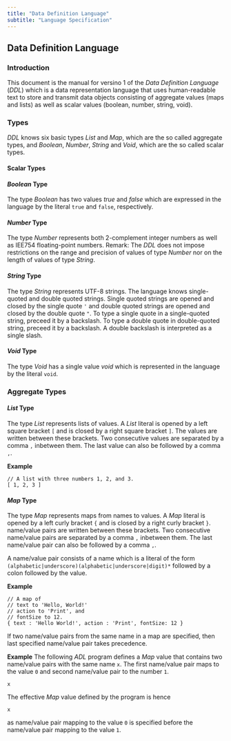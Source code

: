 ```yaml
---
title: "Data Definition Language"
subtitle: "Language Specification"
---
```


## Data Definition Language

### Introduction
This document is the manual for versino 1 of the *Data Definition Language* (*DDL*)
which is a data representation language that uses human-readable text to store  and
transmit data objects consisting of aggregate values (maps and lists) as well    as
scalar values (boolean, number, string, void).

### Types
*DDL* knows six basic types *List* and *Map*, which are the so called aggregate types,
and *Boolean*, *Number*, *String* and *Void*, which are the so called   scalar types.

#### Scalar Types

#### *Boolean* Type
The type *Boolean* has two values *true* and *false* which are expressed in the language by the literal `true` and `false`, respectively.

#### *Number* Type
The type *Number* represents both 2-complement integer numbers as well as IEE754 floating-point numbers.
Remark: The *DDL* does not impose restrictions on the range and precision of values of type *Number* nor on the length of values of type *String*.

#### *String* Type
The type *String* represents UTF-8 strings. The language knows single-quoted and double quoted strings.
Single quoted strings are opened and closed by the single quote `'` and double quoted strings are opened and closed by the double quote `"`.
To type a single quote in a single-quoted string, preceed it by a backslash.
To type a double quote in double-quoted string, preceed it by a backslash. 
A double backslash is interpreted as a single slash.

#### *Void* Type
The type *Void* has a single value *void* which is represented in the language by the literal `void`.

### Aggregate Types

#### *List* Type
The type *List* represents lists of values.
A *List* literal is opened by a left square bracket `[` and is closed by a right square bracket `]`.
The values are written between these brackets. Two consecutive values are separated by a comma `,` inbetween them. 
The last value can also be followed by a comma `,`.

**Example**
```
// A list with three numbers 1, 2, and 3.
[ 1, 2, 3 ]
```


#### *Map* Type
The type *Map* represents maps from names to values.
A *Map* literal is opened by a left curly bracket `{` and is closed by a right curly bracket `}`.
name/value pairs are written between these brackets. Two consecutive name/value pairs are separated by a comma `,` inbetween them.
The last name/value pair can also be followed by a comma `,`.

A name/value pair consists of a name which is a literal of the form `(alphabetic|underscore)(alphabetic|underscore|digit)*`
followed by a colon followed by the value.


**Example**
```
// A map of
// text to 'Hello, World!'
// action to 'Print', and
// fontSize to 12.
{ text : 'Hello World!', action : 'Print', fontSize: 12 }
```

If two name/value pairs from the same name in a map are
specified, then last specified    name/value pair takes
precedence.

**Example**
The following *ADL* program defines a *Map* value that contains two name/value pairs with the same name `x`.
The first name/value pair maps to the value `0` and second name/value pair to the number `1`.
```
{ x : 0, x : 1 }
```
The effective *Map* value defined by the program is hence
```
{ x : 1 }
```
as name/value pair mapping to the value `0` is specified before the name/value pair mapping to the value `1`.
